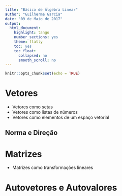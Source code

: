 ```yaml
---
title: "Básico de Álgebra Linear"
author: "Guilherme Garcia"
date: "09 de Maio de 2017"
output:
  html_document:
    highlight: tango
    number_sections: yes
    theme: flatly
    toc: yes
    toc_float:
      collapsed: no
      smooth_scroll: no
---
```


```r
knitr::opts_chunk$set(echo = TRUE)
```

# Vetores

- Vetores como setas
- Vetores como listas de números
- Vetores como elementos de um espaço vetorial

## Norma e Direção

# Matrizes

- Matrizes como transformações lineares

# Autovetores e Autovalores
